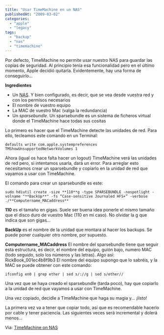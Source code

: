 ```yaml
---
title: "Usar TimeMachine en un NAS"
publishedAt: "2009-03-02"
categories: 
  - "apple"
  - "legacy"
tags: 
  - "backup"
  - "nas"
  - "timemachine"
---
```


Por defecto, TimeMachine no permite usar nuestro NAS para guardar las copias de seguridad. Al principio tenía esa funcionalidad pero en el último momento, Apple decidió quitarla. Evidentemente, hay una forma de conseguirlo...

**Ingredientes**

- Un [NAS](http://es.wikipedia.org/wiki/Network-attached_storage). Y bien configurado, es decir, que se vea desde vuestra red y con los permisos necesarios
- El nombre de vuestro equipo
- La MAC de vuestro Mac (valga la redundancia)
- Un _sparsebundle_. Un sparsebundle es un sistema de ficheros virtual donde el TimeMachine hace todas sus cositas

Lo primero es hacer que el TimeMachine detecte las unidades de red. Para ello, tecleamos este comando en un Terminal:

`defaults write com.apple.systempreferences TMShowUnsupportedNetworkVolumes 1`

Ahora (igual os hace falta hacer un logout) TimeMachine verá las unidades de red pero, si intentamos usarla, dará un error. Para arreglar esto necesitamos crear un sparsebundle y copiarlo en la unidad de red que vayamos a usar con TimeMachine.

El comando para crear un sparsebundle es este:

`sudo hdiutil create -size **110**g -type SPARSEBUNDLE -nospotlight -volname "**BackUp**" -fs “Case-sensitive Journaled HFS+” -verbose ./**Computername_MACaddress**`

**110** es el tamaño en gigas. Suele ser buena idea ponerle el mismo tamaño que el disco duro de vuestro Mac (110 en mi caso). No olvidar la g que indica que son gigas...

**BackUp** es el nombre de la unidad que montara al hacer los backups. Se puede poner cualquier otro nombre, por supuesto.

**Computername\_MACaddress** El nombre del sparsebundle tiene que seguir esta estructura, es decir, el nombre del equipo, guión bajo, numero MAC (todo seguido, solo los números y las letras). Algo así: RickBook\_001ec4b8f9b3 El nombre del equipo supongo que lo sabréis, y la MAC se puede obtener con este comando:

`ifconfig en0 | grep ether | sed s/://g | sed s/ether//`

Una vez que se haya creado el sparsebundle (tarda poco), hay que copiarlo a la unidad de red que vayamos a usar con TimeMachine.

Una vez copiado, decidle a TimeMachine que haga su magia y... ¡listo!

La primera vez va a tener que copiar todo, así que es recomendable hacerlo por cable y tener paciencia. Las siguientes veces será incremental y dolerá menos...

Via: [TimeMachine on NAS](http://appleclinic.wordpress.com/2008/10/30/time-machine-on-nas/)
